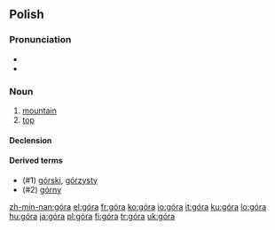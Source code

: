 {{also|gora}}
==Polish==

===Pronunciation===
* {{audio|Pl-góra.ogg|audio}}
* {{IPA|[ˈɡura]|lang=pl}}

===Noun===
{{infl|pl|noun|g=f}}

# [[mountain]]
# [[top]]

====Declension====
{{pl-decl-noun
|góra|góry
|góry|gór
|górze|górom
|górę|góry
|górą|górami
|górze|górach
|góro|góry
}}

====Derived terms====
* (#1) [[górski]], [[górzysty]]
* (#2) [[górny]]

[[zh-min-nan:góra]]
[[el:góra]]
[[fr:góra]]
[[ko:góra]]
[[io:góra]]
[[it:góra]]
[[ku:góra]]
[[lo:góra]]
[[hu:góra]]
[[ja:góra]]
[[pl:góra]]
[[fi:góra]]
[[tr:góra]]
[[uk:góra]]